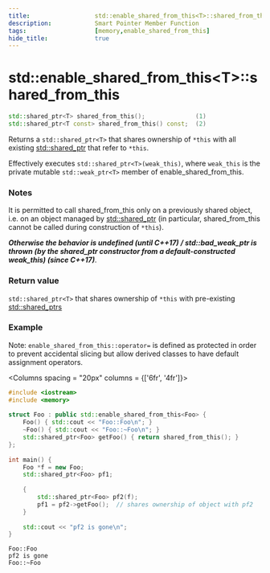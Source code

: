 ```yaml
---
title:                  std::enable_shared_from_this<T>::shared_from_this
description:            Smart Pointer Member Function
tags:                   [memory,enable_shared_from_this]
hide_title:             true
---
```



# std::enable_shared_from_this&lt;T>::shared_from_this

```cpp
std::shared_ptr<T> shared_from_this();              (1)
std::shared_ptr<T const> shared_from_this() const;  (2)
```
Returns a `std::shared_ptr<T>` that shares ownership of `*this` with all existing [std::shared_ptr](../shared_ptr) that refer to `*this`.

Effectively executes `std::shared_ptr<T>(weak_this)`, where `weak_this` is the private mutable `std::weak_ptr<T>` member of enable_shared_from_this.

### Notes

It is permitted to call shared_from_this only on a previously shared object, i.e. on an object managed by [std::shared_ptr](../shared_ptr)
(in particular, shared_from_this cannot be called during construction of `*this`).

***Otherwise the behavior is undefined (until C++17) / std::bad_weak_ptr is thrown (by the shared_ptr constructor from a default-constructed weak_this) (since C++17)***.

### Return value
`std::shared_ptr<T>` that shares ownership of `*this` with pre-existing [std::shared_ptrs](../shaared_ptr)

### Example
Note: `enable_shared_from_this::operator=` is defined as protected in order to prevent accidental slicing but allow derived classes to have default assignment operators.

<Columns spacing = "20px" columns =  {['6fr', '4fr']}>
<div>

```cpp
#include <iostream>
#include <memory>
 
struct Foo : public std::enable_shared_from_this<Foo> {
    Foo() { std::cout << "Foo::Foo\n"; }
    ~Foo() { std::cout << "Foo::~Foo\n"; } 
    std::shared_ptr<Foo> getFoo() { return shared_from_this(); }
};
 
int main() {
    Foo *f = new Foo;
    std::shared_ptr<Foo> pf1;
 
    {
        std::shared_ptr<Foo> pf2(f);
        pf1 = pf2->getFoo();  // shares ownership of object with pf2
    }
 
    std::cout << "pf2 is gone\n";   
}
```

</div>
<div>

```plaintext title="Result"
Foo::Foo
pf2 is gone
Foo::~Foo
```


</div>
</Columns>